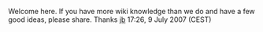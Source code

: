 Welcome here.
If you have more wiki knowledge than we do and have a few good ideas, please share. Thanks [[User:J-b|jb]] 17:26, 9 July 2007 (CEST)